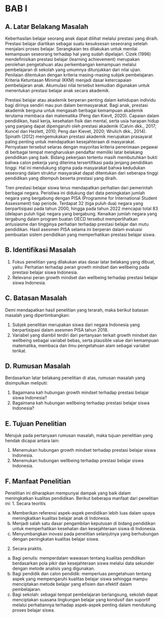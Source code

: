 # BAB I {.unnumbered}

## A. Latar Belakang Masalah
Keberhasilan belajar seorang anak dapat dilihat melalui prestasi yang diraih. Prestasi belajar diartikan sebagai suatu kesuksesan seseorang setelah menjalani proses belajar. Serangkaian tes dilakukan untuk menilai kemampuan seseorang terhadap hal yang sudah dipelajari. Cizek (1996) mendefinisikan prestasi belajar (learning achievement) merupakan perolehan pengetahuan atau perkembangan kemampuan melalui pembelajaran di sekolah yang umumnya ditunjukkan dari nilai ujian. Penilaian ditentukan dengan kriteria masing-masing subjek pembelajaran. Kriteria Ketuntasan Minimal (KKM) menjadi dasar ketercapaian pembelajaran anak. Akumulasi nilai tersebut kemudian digunakan untuk menentukan prestasi belajar anak secara akademik.

Prestasi belajar atau akademik berperan penting dalam kehidupan individu bagi dirinya sendiri mau pun dalam bermasyarakat. Bagi anak, prestasi akademik berguna untuk mengasah berbagai kemampuan akademik terutama membaca dan matematika (Peng dan Kievit, 2020). Capaian dalam pendidikan, hasil kerja, kesehatan fisik dan mental, serta usia harapan hidup yang panjang dapat dipengaruhi oleh prestasi akademik (Calvin dkk., 2017; Kuncel dan Hezlett, 2010; Peng dan Kievet, 2020; Wrulich dkk., 2014). Spinath (2012) mengemukakan prestasi akademik merupakan prasayarat paling penting untuk mendapatkan kesejahteraan di masyarakat. Pernyataan tersebut selaras dengan mayoritas kriteria penerimaan pegawai di berbagai tempat mengharuskan pendaftar memiliki latar belakang pendidikan yang baik. Bidang pekerjaan tertentu masih membutuhkan bukti bahwa calon pekerja yang diterima tersertifikasi pada jenjang pendidikan tinggi. Hal ini mendukung stigma pada masyarakat bahwa kedudukan seseorang dalam struktur masyarakat dapat ditentukan dari seberapa tinggi pendidikan yang ditempuh beserta prestasi yang diraih.

Tren prestasi belajar siswa terus mendapatkan perhatian dari pemerintah berbagai negara. Peristiwa ini didukung dari data peningkatan jumlah negara yang bergabung dengan PISA (Programme for International Student Assessment) tiap periode. Terdapat 32 (tiga puluh dua) negara yang berpartisipasi pada tahun 2000, hingga pada tahun 2022 mencapai total 83 (delapan puluh tiga) negara yang bergabung. Kenaikan jumlah negara yang tergabung dalam program buatan OECD tersebut memperlihatkan antusiasme dan tingginya perhatian terhadap prestasi belajar dan mutu pendidikan. Hasil asesmen PISA selama ini berperan dalam evaluasi pembuatan sistem pendidikan yang memperhatikan prestasi belajar siswa.


## B. Identifikasi Masalah
1. Fokus penelitian yang dilakukan atas dasar latar belakang yang dibuat, yaitu:
Perhatian terhadap peran growth mindset dan wellbeing pada prestasi belajar siswa Indonesia.
2. Relevansi peran growth mindset dan wellbeing terhadap prestasi belajar siswa Indonesia.

## C. Batasan Masalah

Demi mendapatkan hasil penelitian yang terarah, maka berikut batasan masalah yang dipertimbangkan:

1. Subjek penelitian merupakan siswa dari negara Indonesia yang berpartisipasi dalam asesmen PISA tahun 2018.
2. Variabel yang diambil terdiri dari pertanyaan terkait growth mindset dan wellbeing sebagai variabel bebas, serta plausible value dari kemampuan matematika, membaca dan ilmu pengetahuan alam sebagai variabel terikat.

## D. Rumusan Masalah
Berdasarkan latar belakang penelitian di atas, rumusan masalah yang disimpulkan meliputi:

1. Bagaimana kah hubungan growth mindset terhadap prestasi belajar siswa Indonesia?
2. Bagaimana kah hubungan wellbeing terhadap prestasi belajar siswa Indonesia?

## E. Tujuan Penelitian
Merujuk pada pertanyaan rumusan masalah, maka tujuan penelitian yang hendak dicapai antara lain:

1. Menemukan hubungan growth mindset terhadap prestasi belajar siswa Indonesia.
2. Menemukan hubungan wellbeing terhadap prestasi belajar siswa Indonesia.

## F. Manfaat Penelitian
Penelitian ini diharapkan mempunyai dampak yang baik dalam meningkatkan kualitas pendidikan. Berikut beberapa manfaat dari penelitian ini: 
1. Secara teoritis

a. Memberikan referensi aspek-aspek pendidikan lebih luas dalam upaya meningkatkan kualitas belajar anak di Indonesia. 
b. Menjadi salah satu dasar pengambilan keputusan di bidang pendidikan untuk memperhatikan kesehatan dan kesejahteraan siswa di Indonesia.
c. Menyumbangkan inovasi pada penelitian selanjutnya yang berhubungan dengan peningkatan kualitas belajar siswa.


2. Secara praktis.

a. Bagi penulis: memperdalam wawasan tentang kualitas pendidikan berdasarkan pola pikir dan kesejahteraan siswa melalui data sekunder dengan metode analisis yang digunakan.
b. Bagi pendidik dan calon pendidik: memperluas pengetahuan tentang aspek yang mempengaruhi kualitas belajar siswa sehingga mampu menciptakan metode belajar yang efisien dan efektif dalam pembelajaran.
c. Bagi sekolah: sebagai tempat pembelajaran berlangsung, sekolah dapat menciptakan suasana lingkungan belajar yang kondusif dan suportif melalui perhatiannya terhadap aspek-aspek penting dalam mendukung proses belajar siswa.

